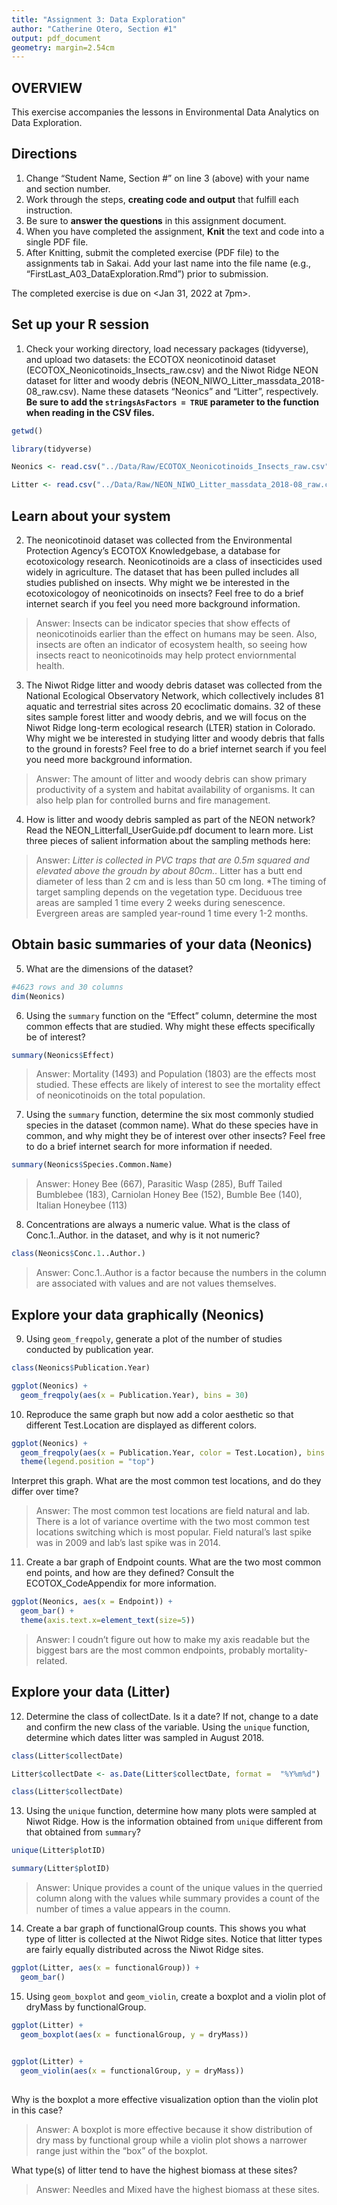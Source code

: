 ```yaml
---
title: "Assignment 3: Data Exploration"
author: "Catherine Otero, Section #1"
output: pdf_document
geometry: margin=2.54cm
---
```


## OVERVIEW

This exercise accompanies the lessons in Environmental Data Analytics on Data Exploration. 

## Directions
1. Change "Student Name, Section #" on line 3 (above) with your name and section number.
2. Work through the steps, **creating code and output** that fulfill each instruction.
3. Be sure to **answer the questions** in this assignment document.
4. When you have completed the assignment, **Knit** the text and code into a single PDF file.
5. After Knitting, submit the completed exercise (PDF file) to the assignments tab in Sakai. Add your last name into the file name (e.g., "FirstLast_A03_DataExploration.Rmd") prior to submission.

The completed exercise is due on <Jan 31, 2022 at 7pm>.

## Set up your R session

1. Check your working directory, load necessary packages (tidyverse), and upload two datasets: the ECOTOX neonicotinoid dataset (ECOTOX_Neonicotinoids_Insects_raw.csv) and the Niwot Ridge NEON dataset for litter and woody debris (NEON_NIWO_Litter_massdata_2018-08_raw.csv). Name these datasets "Neonics" and "Litter", respectively. **Be sure to add the `stringsAsFactors = TRUE` parameter to the function when reading in the CSV files.**
```r
getwd()

library(tidyverse)

Neonics <- read.csv("../Data/Raw/ECOTOX_Neonicotinoids_Insects_raw.csv", stringsAsFactors = TRUE)

Litter <- read.csv("../Data/Raw/NEON_NIWO_Litter_massdata_2018-08_raw.csv", stringsAsFactors = TRUE)

```

## Learn about your system

2. The neonicotinoid dataset was collected from the Environmental Protection Agency's ECOTOX Knowledgebase, a database for ecotoxicology research. Neonicotinoids are a class of insecticides used widely in agriculture. The dataset that has been pulled includes all studies published on insects. Why might we be interested in the ecotoxicologoy of neonicotinoids on insects? Feel free to do a brief internet search if you feel you need more background information. 

> Answer: Insects can be indicator species that show effects of neonicotinoids earlier than the effect on humans may be seen. Also, insects are often an indicator of ecosystem health, so seeing how insects react to neonicotinoids may help protect enviornmental health.

3. The Niwot Ridge litter and woody debris dataset was collected from the National Ecological Observatory Network, which collectively includes 81 aquatic and terrestrial sites across 20 ecoclimatic domains. 32 of these sites sample forest litter and woody debris, and we will focus on the Niwot Ridge long-term ecological research (LTER) station in Colorado. Why might we be interested in studying litter and woody debris that falls to the ground in forests? Feel free to do a brief internet search if you feel you need more background information. 

> Answer: The amount of litter and woody debris can show primary productivity of a system and habitat availability of organisms. It can also help plan for controlled burns and fire management.

4. How is litter and woody debris sampled as part of the NEON network? Read the NEON_Litterfall_UserGuide.pdf document to learn more. List three pieces of salient information about the sampling methods here: 

> Answer: 
*Litter is collected in PVC traps that are 0.5m squared and elevated above the groudn by about 80cm..
*Litter has a butt end diameter of less than 2 cm and is less than 50 cm long.
*The timing of target sampling depends on the vegetation type. Deciduous tree areas are sampled 1 time every 2 weeks during senescence. Evergreen areas are sampled year-round 1 time every 1-2 months.


## Obtain basic summaries of your data (Neonics)

5. What are the dimensions of the dataset?

```r
#4623 rows and 30 columns
dim(Neonics)
```

6. Using the `summary` function on the "Effect" column, determine the most common effects that are studied. Why might these effects specifically be of interest?
```r
summary(Neonics$Effect)

```

> Answer: Mortality (1493) and Population (1803) are the effects most studied. These effects are likely of interest to see the mortality effect of neonicotinoids on the total population.

7. Using the `summary` function, determine the six most commonly studied species in the dataset (common name). What do these species have in common, and why might they be of interest over other insects? Feel free to do a brief internet search for more information if needed.

```r

summary(Neonics$Species.Common.Name)

```

> Answer: Honey Bee (667), Parasitic Wasp (285), Buff Tailed Bumblebee (183), Carniolan Honey Bee (152), Bumble Bee (140), Italian Honeybee (113) 

8. Concentrations are always a numeric value. What is the class of Conc.1..Author. in the dataset, and why is it not numeric?

```r
class(Neonics$Conc.1..Author.)
```

> Answer: Conc.1..Author is a factor because the numbers in the column are associated with values and are not values themselves.


## Explore your data graphically (Neonics)

9. Using `geom_freqpoly`, generate a plot of the number of studies conducted by publication year. 
```r
class(Neonics$Publication.Year)

ggplot(Neonics) +
  geom_freqpoly(aes(x = Publication.Year), bins = 30)

```

10. Reproduce the same graph but now add a color aesthetic so that different Test.Location are displayed as different colors.
```r

ggplot(Neonics) +
  geom_freqpoly(aes(x = Publication.Year, color = Test.Location), bins = 30) +
  theme(legend.position = "top")

```

Interpret this graph. What are the most common test locations, and do they differ over time?

> Answer: The most common test locations are field natural and lab. There is a lot of variance overtime with the two most common test locations switching which is most popular. Field natural's last spike was in 2009 and lab's last spike was in 2014.

11. Create a bar graph of Endpoint counts. What are the two most common end points, and how are they defined? Consult the ECOTOX_CodeAppendix for more information. 

```r
ggplot(Neonics, aes(x = Endpoint)) +
  geom_bar() +
  theme(axis.text.x=element_text(size=5))

```

> Answer: I coudn't figure out how to make my axis readable but the biggest bars are the most common endpoints, probably mortality-related.
>

## Explore your data (Litter)

12. Determine the class of collectDate. Is it a date? If not, change to a date and confirm the new class of the variable. Using the `unique` function, determine which dates litter was sampled in August 2018. 
```r
class(Litter$collectDate)

Litter$collectDate <- as.Date(Litter$collectDate, format =  "%Y%m%d")

class(Litter$collectDate)

```

13. Using the `unique` function, determine how many plots were sampled at Niwot Ridge. How is the information obtained from `unique` different from that obtained from `summary`?

```r
unique(Litter$plotID)

summary(Litter$plotID)
```

> Answer: Unique provides a count of the unique values in the querried column along with the values while summary provides a count of the number of times a value appears in the coumn.

14. Create a bar graph of functionalGroup counts. This shows you what type of litter is collected at the Niwot Ridge sites. Notice that litter types are fairly equally distributed across the Niwot Ridge sites.
```r
ggplot(Litter, aes(x = functionalGroup)) +
  geom_bar()
```

15. Using `geom_boxplot` and `geom_violin`, create a boxplot and a violin plot of dryMass by functionalGroup. 
```r
ggplot(Litter) +
  geom_boxplot(aes(x = functionalGroup, y = dryMass))
              
```
```r

ggplot(Litter) +
  geom_violin(aes(x = functionalGroup, y = dryMass))
              
```

Why is the boxplot a more effective visualization option than the violin plot in this case?

> Answer: A boxplot is more effective because it show distribution of dry mass by functional group while a violin plot shows a narrower range just within the "box" of the boxplot.

What type(s) of litter tend to have the highest biomass at these sites? 

> Answer: Needles and Mixed have the highest biomass at these sites.